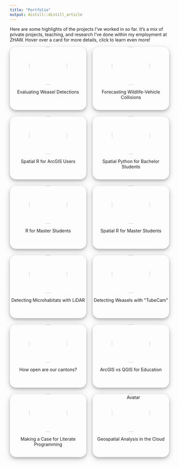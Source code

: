 ```yaml
---
title: "Portfolio"
output: distill::distill_article
---
```




<style>

.grid-research{
  display: grid;
  grid-template-columns: repeat(auto-fill, minmax(10rem, 1fr));
  grid-gap: 20px;
  text-align: center;
  grid-auto-rows: 200px;

}



.grid-research img{
  width: 120px;
  border-radius: 100%;

}

.flip-card-front >a{
  position:absolute; 
  width:100%;
  height:100%;
  top:0;
  left: 0;
  z-index: 1;
  display:block;
  text-align: right;
}

.flip-card {
  /* background-color: transparent; */
  perspective: 1000px;
}

.flip-card-back > p{
    font-size: smaller;
}

.flip-card-inner {
  position: relative;
  width: 100%;
  height: 100%;
  text-align: center;
  transition: transform 0.6s;
  transform-style: preserve-3d;
  box-shadow: 0 4px 8px 0 rgba(0, 0, 0, 0.2), 0 6px 20px 0 rgba(0, 0, 0, 0.19);
  border-radius: 20px;
}

.flip-card:hover .flip-card-inner {
  transform: rotateY(180deg);
}

.flip-card-front, .flip-card-back {
  position: absolute;
  width: 100%;
  height: 100%;
  /* -webkit-backface-visibility: hidden; */
  backface-visibility: hidden;
  border-radius: 20px;
  background-color: var(--bs-body-bg);
}

.flip-card-back {
  transform: rotateY(180deg);
  padding: 10px;
}
</style>


Here are some highlights of the projects I've worked in so far. It's a mix of private projects, teaching, and research I've done within my employment at ZHAW. Hover over a card for more details, click to learn even more!

```{=html}

<div class="grid-research">

    <div class="flip-card">
        <div class="flip-card-inner">
            <div class="flip-card-front">
                <img src="images/hermelin.png">
                <p>Evaluating Weasel Detections</p>
                <a href="https://erfolgskontrolle.wieselundco.ch/" target="_blank" class="grid-external"></a>
            </div>
            <div class="flip-card-back">
                <p>
                    To determine the success of a weasel conservation project, I analyzed weasel detections and sightings.
                </p>

            </div>
        </div>
    </div>

    <div class="flip-card">
        <div class="flip-card-inner">
            <div class="flip-card-front">
                <img src="images/reh-strasse.png">
                <p>Forecasting Wildlife-Vehicle Collisions</p>
                <a href="https://www.zhaw.ch/de/lsfm/institute-zentren/iunr/geooekologie/geoinformatik/projekte/praevention-von-wildtierunfaellen-auf-verkehrsinfrastrukturen/" target="_blank" class="grid-external"></a>

            </div>
            <div class="flip-card-back">
                <p>
                    Based on numerous years of collecting incidents of wildlife-vehicle collisions, we created three different models to forecast such collisions for areas where no collision data is available.
                </p>
            </div>
        </div>
    </div>

    <div class="flip-card">
        <div class="flip-card-inner">
            <div class="flip-card-front">
                <img src="images/arc2r.svg">
                <p>Spatial R for ArcGIS Users</p>
                <a href="https://arc2r.github.io/book" target="_blank" class="grid-external"></a>
            </div>
            <div class="flip-card-back">
                <p>
                    An introduction to doing spatial analysis in R, targeted for people coming with an ArcGIS background.
                </p>
            </div>
        </div>
    </div>

    <div class="flip-card">
        <div class="flip-card-inner">
            <div class="flip-card-front">
                <img src="images/coding_in_GIS2_fixed.png">
                <p>Spatial Python for Bachelor Students</p>
                <a href="https://modul-agi.github.io" target="_blank" class="grid-external"></a>
            </div>
            <div class="flip-card-back">
                <p>
                    In the bachelor course <em>Applied Geoinformatics</em> (ZHAW), I teach geospatial analysis in python.
                </p>
            </div>
        </div>
    </div>

    <div class="flip-card">
        <div class="flip-card-inner">
            <div class="flip-card-front">
                <img src="images/research-methods.png">
                <p>R for Master Students</p>
                <a href="https://researchmethods-zhaw.github.io/" target="_blank" class="grid-external"></a>
            </div>
            <div class="flip-card-back">
                <p>
                    In the masters course <em>Research Methods</em> I teach data processing, visualization and analysis of spatial and non-spatial data.
                </p>
            </div>
        </div>
    </div>

    <div class="flip-card">
        <div class="flip-card-inner">
            <div class="flip-card-front">
                <img src="images/patterns-and-trends2.png">
                <p>Spatial R for Master Students</p>
                <a href="https://computationalmovementanalysis.github.io/" target="_blank" class="grid-external"></a>
            </div>
            <div class="flip-card-back">
                <p>
                    In the masters course <em>Computational Movement Analysis</em> I teach processing, visualization and analysis of movement data.
                </p>
            </div>
        </div>
    </div>

    <div class="flip-card">
        <div class="flip-card-inner">
            <div class="flip-card-front">
                <img src="images/lidar.png">
                <p>Detecting Microhabitats with LiDAR</p>
                <a href="https://digitalcollection.zhaw.ch/handle/11475/22837" target="_blank"
                    class="grid-external"></a>
            </div>
            <div class="flip-card-back">
                <p>
                    Together with a bachelor student, we developed a simple method to detect microhabitats (i.e. wood piles) with countrywide available LiDAR data.
                </p>
            </div>
        </div>
    </div>

    <div class="flip-card">
        <div class="flip-card-inner">
            <div class="flip-card-front">
                <img src="images/tubecam_small.png">
                <p>Detecting Weasels with "TubeCam"</p>
                <a href="https://www.zhaw.ch/en/lsfm/institute-zentren/iunr/geooekologie/wildtiermanagement/referenzprojekte/tubecam/"
                    target="_blank" target="_blank" class="grid-external"></a>
            </div>
            <div class="flip-card-back">
                <p>
                    I initiated and lead a research project to develop a novel method to detect weasels <em>Mustela erminea</em> and least weasels <em>Mustela nivalis</em>
                </p>
            </div>
        </div>
    </div>

    <div class="flip-card">
        <div class="flip-card-inner">
            <div class="flip-card-front">
                <img src="images/cantons.png">
                <p>How open are our cantons?</p>
                <a href="/apps/geodienste-kantone/" target="_blank"></a>
            </div>
            <div class="flip-card-back">
                <p>
                    I use the restAPI from geodienste.ch to determine how open the individual cantons are with their geodata on said portal.
                </p>
            </div>
        </div>
    </div>

    <div class="flip-card">
        <div class="flip-card-inner">
            <div class="flip-card-front">
                <img src="images/arcgis-vs-qgis.png">
                <p>ArcGIS vs QGIS for Education</p>
                <a href="/blog/2022-11-30-ArcGIS-vs-QGIS/" target="_blank"></a>
            </div>
            <div class="flip-card-back">
                <p>
                    In this blogpost, I'm making a case for using QGIS (and FOSS in general) when teaching geospatial on a bachelor and master level.
                </p>
            </div>
        </div>
    </div>

    <div class="flip-card">
        <div class="flip-card-inner">
            <div class="flip-card-front">
                <img src="images/bookdown.png">
                <p>Making a Case for Literate Programming</p>
                <a href="/literate-programming-bookdown/" target="_blank" class="grid-external"></a>
            </div>
            <div class="flip-card-back">
                <p>
                    In this talk I'm making a case for using literate programming tools (e.g. rmarkdown / bookdown) in research and teaching. 
                </p>
            </div>
        </div>
    </div>

    <div class="flip-card">
        <div class="flip-card-inner">
            <div class="flip-card-front">
                <img src="images/geospatial-cloud.png" alt="Avatar">
                <p>Geospatial Analysis in the Cloud</p>
                <a href="https://remote-sensing-zhaw.github.io/google-earth-engine-intro/" target="_blank"></a>
            </div>
            <div class="flip-card-back">
                <p>
                    These are the slides to a quick introduction I give to bachelor students to introduce them to the possibilities of doing large scale geospatial analysis in the cloud.
                </p>
            </div>
        </div>
    </div>
</div>

```